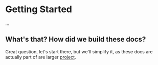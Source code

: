 # Getting Started 

...

## What's that?  How did we build these docs?

Great question, let's start there, but we'll simplify it, as these docs are actually part 
of are larger [project](https://github.com/fathym/eac).